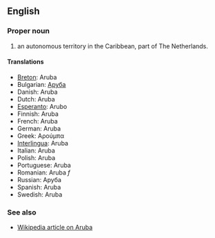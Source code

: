 ==English==

===Proper noun===

# an autonomous territory in the Caribbean, part of The Netherlands.

====Translations====
*[[Breton]]: Aruba
*Bulgarian: [[Аруба]]
*Danish: Aruba
*Dutch: Aruba
*[[Esperanto]]: Arubo
*Finnish: Aruba
*French: Aruba
*German: Aruba
*Greek: Αρούμπα
*[[Interlingua]]: Aruba
*Italian: Aruba
*Polish: Aruba
*Portuguese: Aruba
*Romanian: Aruba ''f''
*Russian: Аруба
*Spanish: Aruba
*Swedish: Aruba

===See also===
*[[en:Aruba|Wikipedia article on Aruba]]